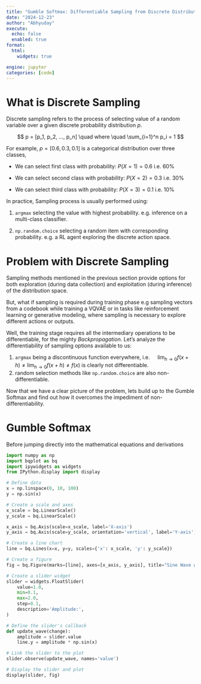 ```yaml
---
title: "Gumble Softmax: Differentiable Sampling from Discrete Distributions"
date: "2024-12-23"
author: "Abhyuday"
execute:
  echo: false
  enabled: true
format: 
  html:
    widgets: true

engine: jupyter
categories: [code]
---
```


# What is Discrete Sampling

Discrete sampling refers to the process of selecting value of a random variable over a given discrete probability distribution *p*.

$$
p = [p_1, p_2, ..., p_n] \quad where \quad \sum_{i=1}^n p_i = 1
$$

For example, $p = [0.6, 0.3, 0.1]$ is a categorical distribution over three classes,

-   We can select first class with probability: $P(X=1) = 0.6$ \quad i.e. 60%

-   We can select second class with probability: $P(X=2) = 0.3$ \quad i.e. 30%

-   We can select third class with probability: $P(X=3) = 0.1$ \quad i.e. 10%

In practice, Sampling process is usually performed using:

1.  `argmax` selecting the value with highest probability. e.g. inference on a multi-class classifier.

2.  `np.random.choice` selecting a random item with corresponding probability. e.g. a RL agent exploring the discrete action space.

# Problem with Discrete Sampling

Sampling methods mentioned in the previous section provide options for both exploration (during data collection) and exploitation (during inference) of the distribution space.

But, what if sampling is required during training phase e.g sampling vectors from a codebook while training a VQVAE or in tasks like reinforcement learning or generative modeling, where sampling is necessary to explore different actions or outputs.

Well, the training stage requires all the intermediary operations to be differentiable, for the mighty *Backpropagation*. Let's analyze the differentiability of sampling options available to us:

1.  `argmax` being a discontinuous function everywhere, i.e. $\quad\lim_{h\to0}f(x+h) \neq \lim_{h\to0}f(x+h) \neq f(x)$ is clearly not differentiable.
2.  random selection methods like `np.random.choice` are also non-differentiable.

Now that we have a clear picture of the problem, lets build up to the Gumble Softmax and find out how it overcomes the impediment of non-differentiability.

# Gumble Softmax

Before jumping directly into the mathematical equations and derivations

```python
import numpy as np
import bqplot as bq
import ipywidgets as widgets
from IPython.display import display

# Define data
x = np.linspace(0, 10, 100)
y = np.sin(x)

# Create a scale and axes
x_scale = bq.LinearScale()
y_scale = bq.LinearScale()

x_axis = bq.Axis(scale=x_scale, label='X-axis')
y_axis = bq.Axis(scale=y_scale, orientation='vertical', label='Y-axis')

# Create a line chart
line = bq.Lines(x=x, y=y, scales={'x': x_scale, 'y': y_scale})

# Create a figure
fig = bq.Figure(marks=[line], axes=[x_axis, y_axis], title="Sine Wave with Amplitude Control")

# Create a slider widget
slider = widgets.FloatSlider(
    value=1.0,
    min=0.1,
    max=2.0,
    step=0.1,
    description='Amplitude:',
)

# Define the slider's callback
def update_wave(change):
    amplitude = slider.value
    line.y = amplitude * np.sin(x)

# Link the slider to the plot
slider.observe(update_wave, names='value')

# Display the slider and plot
display(slider, fig)
```